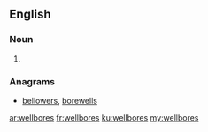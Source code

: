 ==English==

===Noun===
{{head|en}}

# {{plural of|wellbore}}

===Anagrams===
* [[bellowers#English|bellowers]], [[borewells#English|borewells]]

[[ar:wellbores]]
[[fr:wellbores]]
[[ku:wellbores]]
[[my:wellbores]]